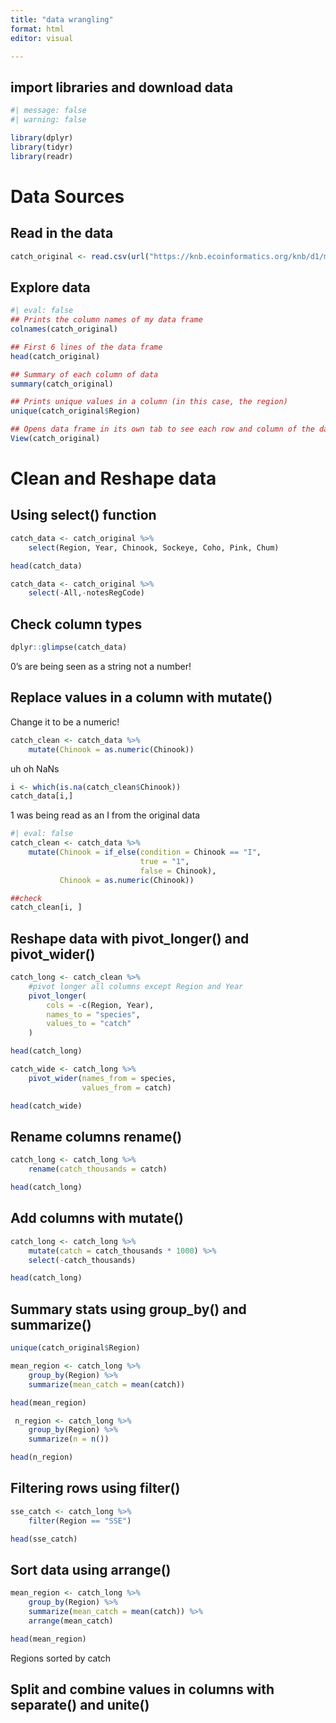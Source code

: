 ```yaml
---
title: "data wrangling"
format: html
editor: visual

---
```



## import libraries  and download data
```r
#| message: false
#| warning: false

library(dplyr)
library(tidyr)
library(readr)


```

# Data Sources
## Read in the data 
```r

catch_original <- read.csv(url("https://knb.ecoinformatics.org/knb/d1/mn/v2/object/df35b.302.1", method = "libcurl"))


```
## Explore data
```r
#| eval: false
## Prints the column names of my data frame
colnames(catch_original)

## First 6 lines of the data frame
head(catch_original)

## Summary of each column of data
summary(catch_original)

## Prints unique values in a column (in this case, the region)
unique(catch_original$Region)

## Opens data frame in its own tab to see each row and column of the data (do in console)
View(catch_original)
```


# Clean and Reshape data

## Using select() function
```r
catch_data <- catch_original %>%
    select(Region, Year, Chinook, Sockeye, Coho, Pink, Chum)

head(catch_data)
```
```r
catch_data <- catch_original %>%
    select(-All,-notesRegCode)
```

## Check column types

```r
dplyr::glimpse(catch_data)
```

0's are being seen as a string not a number!

## Replace values in a column with mutate()

Change it to be a numeric!
```r
catch_clean <- catch_data %>%
    mutate(Chinook = as.numeric(Chinook))

```
 uh oh NaNs
 
```r
i <- which(is.na(catch_clean$Chinook))
catch_data[i,]
```
 
 1 was being read as an I from the original data
 
```r
#| eval: false
catch_clean <- catch_data %>%
    mutate(Chinook = if_else(condition = Chinook == "I", 
                             true = "1", 
                             false = Chinook),
           Chinook = as.numeric(Chinook))

##check
catch_clean[i, ]
```
 


## Reshape data with pivot_longer() and pivot_wider()
```r
catch_long <- catch_clean %>% 
    #pivot longer all columns except Region and Year
    pivot_longer(
        cols = -c(Region, Year),
        names_to = "species",
        values_to = "catch"
    )

head(catch_long)
```

```r
catch_wide <- catch_long %>%
    pivot_wider(names_from = species,
                values_from = catch)

head(catch_wide)
```


## Rename columns rename()
```r
catch_long <- catch_long %>%
    rename(catch_thousands = catch)

head(catch_long)
```

## Add columns with mutate()


```r
catch_long <- catch_long %>%
    mutate(catch = catch_thousands * 1000) %>%
    select(-catch_thousands)

head(catch_long)


```

## Summary stats using group_by() and summarize()
```r
unique(catch_original$Region)
```
```r
mean_region <- catch_long %>%
    group_by(Region) %>%
    summarize(mean_catch = mean(catch))

head(mean_region)
```
```r
 n_region <- catch_long %>%
    group_by(Region) %>%
    summarize(n = n())

head(n_region)
```

## Filtering rows using filter()
```r
sse_catch <- catch_long %>%
    filter(Region == "SSE")

head(sse_catch)
```

## Sort data using arrange()
```r
mean_region <- catch_long %>%
    group_by(Region) %>%
    summarize(mean_catch = mean(catch)) %>%
    arrange(mean_catch)

head(mean_region)
```
Regions sorted by catch 
 
## Split and combine values in columns with separate() and unite()












